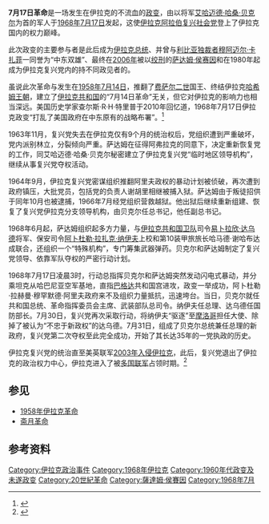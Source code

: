 {{Infobox military conflict
| conflict = 1968年7月伊拉克政变
| partof = [[冷战|冷战]]
| image = 
| caption = 
| date = [[1968年|1968年]][[7月17日|7月17日]]
| place = {{flag icon|Iraq|1963}} {{le|伊拉克共和国 (1958年－1968年)|Iraqi Republic (1958–1968)|伊拉克共和国}}
| coordinates =
| map_type =
| latitude =
| longitude =
| map_size =
| map_caption =
| territory = 
| result = 推翻[[阿卜杜拉赫曼·阿里夫|阿卜杜拉赫曼·阿里夫]]政权，建立了[[伊拉克复兴党政权_(1968–2003)|复兴党政权]]
| status =
| combatant1 = {{flag icon|Iraq|1963}} [[阿卜杜拉赫曼·阿里夫|伊拉克政府]]
| combatant2 = {{flagicon image|Flag of the Ba'ath Party.svg}} 伊拉克阿拉伯社会主义复兴党伊拉克武装部队<br>{{flag icon|Iraq|1963}} [[伊拉克军队|伊拉克军队]]
*[[伊拉克军队|伊拉克军队]]
*[[伊拉克空军|伊拉克空军]]
*[[伊拉克海军|伊拉克海军]]
| commander1 = {{flag icon|Iraq|1963}} [[阿卜杜拉赫曼·阿里夫|阿卜杜拉赫曼·阿里夫]]<br><small>伊拉克总统</small>
| commander2 = {{flagicon image|Flag of the Ba'ath Party.svg}} [[艾哈迈德·哈桑·贝克尔|艾哈迈德·哈桑·贝克尔]]<br><small>复兴党地区司令部秘书长</small><br>
{{flagicon image|Flag of the Ba'ath Party.svg}} [[萨达姆·侯赛因|萨达姆·侯赛因]]<br><small>复兴党地区司令部副局长</small><br>
{{flag icon|Iraq|1963}} [[易卜拉欣·达乌德|易卜拉欣·达乌德]]<br><small>总统卫队司令</small><br>
{{flag icon|Iraq|1963}} {{link-en|阿卜杜勒拉扎克·纳伊夫|Abd ar-Razzaq an-Naif}}<br><small>军事情报部门副主管</small>
| strength1 =
| strength2 =
| casualties1 =
| casualties2 =
| units1 = 总统卫队
| units2 = 第10装甲旅<br>Jihaz Haneen
| notes =
}}

'''7月17日革命'''是一场发生在伊拉克的不流血的[[政变|政变]]，由以将军[[艾哈迈德·哈桑·贝克尔|艾哈迈德·哈桑·贝克尔]]为首的军人于[[1968年|1968年]][[7月17日|7月17日]]发起，这使[[伊拉克复兴党|伊拉克阿拉伯复兴社会党]]登上了伊拉克国内的权力巅峰。

此次政变的主要参与者是此后成为[[伊拉克总统|伊拉克总统]]、并曾与[[利比亚|利比亚]][[利比亚历史_(卡扎菲时期)|独裁者]][[穆阿迈尔·卡扎菲|穆阿迈尔·卡扎菲]]一同誉为“中东双雄”、最终在[[2006年|2006年]]被以[[绞刑|绞刑]]的[[萨达姆·侯赛因|萨达姆·侯赛因]]和在1980年起成为伊拉克复兴党内的持不同政见者的{{link-en|奥马尔·阿里·萨拉赫|Salah Omar al-Ali}}。

虽说此次革命与发生在[[1958年|1958年]][[7月14日|7月14日]]，推翻了[[費薩爾二世_(伊拉克)|费萨尔二世]]国王、终结伊拉克[[哈希姆王朝|哈希姆王朝]]，建立了[[伊拉克共和国|伊拉克共和国]]的“7月14日革命”无关，但它对伊拉克的影响力也相当深远。美国历史学家查尔斯·R·H·特里普于2010年回忆道，1968年7月17日伊拉克政变“打乱了美国政府在中东原有的战略布署”。<ref name="Tripp">{{cite book | author = [[Charles_R._H._Tripp|Tripp, Charles]] |  page = 203 | title = A History of Iraq | location = | publisher = [[Cambridge_University_Press|Cambridge University Press]] | year = 2010 | isbn = 978-0-521-87823-4}}</ref>

1963年11月，复兴党失去在伊拉克仅有9个月的统治权后，党组织遭到严重破坏，党内派别林立，分裂倾向严重。萨达姆在征得阿弗拉克的同意下，决定重新恢复党的工作，同艾哈迈德·哈桑·贝克尔秘密建立了伊拉克复兴党“临时地区领导机构”，继续从事复兴党夺权活动。

1964年9月，伊拉克复兴党密谋组织推翻阿里夫政权的暴动计划被侦破，再次遭到政府镇压，大批党员，包括党的负责人谢胡里相继被捕入狱。萨达姆由于叛徒招供于同年10月也被逮捕，1966年7月经党组织营救越狱。他出狱后继续重新组建、恢复了复兴党伊拉克分支领导机构，由贝克尔任总书记，他任副总书记。

1968年6月起，萨达姆组织起多方力量，与[[伊拉克共和国卫队|伊拉克共和国卫队]]司令[[易卜拉欣·达乌德|易卜拉欣·达乌德]]将军、保安司令[[阿卜杜勒·拉扎克·纳伊夫|阿卜杜勒·拉扎克·纳伊夫]]上校和第10装甲旅旅长哈马德·谢哈布达成联合，还组织一个“特殊机构”，专门筹集武器弹药。贝克尔和萨达姆制定了复兴党领导、依靠军队夺权的严密行动计划。

1968年7月17日凌晨3时，行动总指挥贝克尔和萨达姆突然发动闪电式暴动，并分乘坦克从哈巴尼亚空军基地，直指[[巴格达|巴格达]]共和国宫进攻，政变一举成功，阿卜杜勒·拉赫曼·穆罕默德·阿里夫政府来不及组织力量抵抗，迅速垮台。当日，贝克尔就任共和国总统、革命指挥委员会主席、武装部队总司令。纳伊夫任总理、达乌德任国防部长。7月30日，复兴党再次采取行动，将纳伊夫“驱逐”至[[摩洛哥|摩洛哥]]担任大使、除掉了被认为“不忠于新政权”的达乌德。7月31日，组成了贝克尔总统兼任总理的新政府，复兴党第二次夺权至此完全成功，开始了其长达35年的一党执政的历史。

伊拉克复兴党的统治直至美英联军[[2003年入侵伊拉克|2003年入侵伊拉克]]，此后，复兴党退出了伊拉克的政治权力中心，伊拉克进入了被[[多国部队_(伊拉克战争)|多国联军]]占领时期。<ref>{{Cite web |url=https://www.cia.gov/library/publications/the-world-factbook/geos/iz.html |title=存档副本 |accessdate=2013-08-20 |archive-date=2018-12-24 |archive-url=https://web.archive.org/web/20181224211125/https://www.cia.gov/library/publications/the-world-factbook/geos/iz.html |dead-url=no }}</ref>

==参见==
*[[1958年伊拉克革命|1958年伊拉克革命]]
*[[斋月革命|斋月革命]]

==参考资料==
{{reflist|colwidth=30em}}

{{冷战}}
{{Arab Nationalism}}
[[Category:伊拉克政治事件|Category:伊拉克政治事件]]
[[Category:1968年伊拉克|Category:1968年伊拉克]]
[[Category:1960年代政变及未遂政变|Category:1960年代政变及未遂政变]]
[[Category:20世紀革命|Category:20世紀革命]]
[[Category:薩達姆·侯賽因|Category:薩達姆·侯賽因]]
[[Category:1968年7月|Category:1968年7月]]